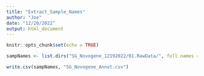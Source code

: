 ```yaml
---
title: "Extract_Sample_Names"
author: "Joe"
date: "12/20/2022"
output: html_document
---
```


```r
knitr::opts_chunk$set(echo = TRUE)
```

```r
sampNames <- list.dirs("SG_Novogene_12192022/01.RawData/", full.names = F)

write.csv(sampNames, "SG_Novogene_Annot.csv")
```

